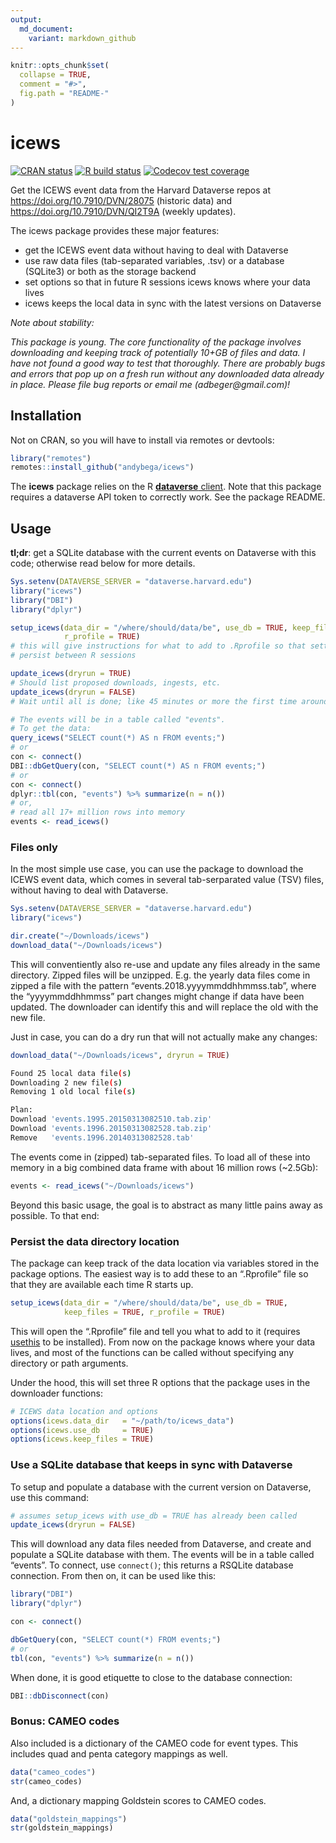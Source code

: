 ```yaml
---
output:
  md_document:
    variant: markdown_github
---
```


<!-- README.md is generated from README.Rmd. Please edit that file -->

```r
knitr::opts_chunk$set(
  collapse = TRUE,
  comment = "#>",
  fig.path = "README-"
)
```

# icews

[![CRAN status](https://www.r-pkg.org/badges/version/icews)](https://cran.r-project.org/package=icews)
[![R build status](https://github.com/andybega/icews/workflows/R-CMD-check/badge.svg)](https://github.com/andybega/icews/actions)
[![Codecov test coverage](https://codecov.io/gh/andybega/icews/branch/master/graph/badge.svg)](https://codecov.io/gh/andybega/icews?branch=master)

Get the ICEWS event data from the Harvard Dataverse repos at [https://doi.org/10.7910/DVN/28075](https://dataverse.harvard.edu/dataset.xhtml?persistentId=doi:10.7910/DVN/28075) (historic data) and [https://doi.org/10.7910/DVN/QI2T9A](https://dataverse.harvard.edu/dataset.xhtml?persistentId=doi:10.7910/DVN/QI2T9A) (weekly updates).

The icews package provides these major features:

- get the ICEWS event data without having to deal with Dataverse
- use raw data files (tab-separated variables, .tsv) or a database (SQLite3) or both as the storage backend
- set options so that in future R sessions icews knows where your data lives
- icews keeps the local data in sync with the latest versions on Dataverse

*Note about stability:*

*This package is young. The core functionality of the package involves downloading and keeping track of potentially 10+GB of files and data. I have not found a good way to test that thoroughly. There are probably bugs and errors that pop up on a fresh run without any downloaded data already in place. Please file bug reports or email me (adbeger@gmail.com)!*

## Installation

Not on CRAN, so you will have to install via remotes or devtools:

```r
library("remotes")
remotes::install_github("andybega/icews")
```

The **icews** package relies on the R [**dataverse** client](https://github.com/IQSS/dataverse-client-r). Note that this package requires a dataverse API token to correctly work. See the package README. 

## Usage

**tl;dr**: get a SQLite database with the current events on Dataverse with this code; otherwise read below for more details. 

```r
Sys.setenv(DATAVERSE_SERVER = "dataverse.harvard.edu")
library("icews")
library("DBI")
library("dplyr")

setup_icews(data_dir = "/where/should/data/be", use_db = TRUE, keep_files = TRUE,
            r_profile = TRUE)
# this will give instructions for what to add to .Rprofile so that settings
# persist between R sessions

update_icews(dryrun = TRUE)
# Should list proposed downloads, ingests, etc.
update_icews(dryrun = FALSE)
# Wait until all is done; like 45 minutes or more the first time around

# The events will be in a table called "events". 
# To get the data:
query_icews("SELECT count(*) AS n FROM events;")
# or
con <- connect()
DBI::dbGetQuery(con, "SELECT count(*) AS n FROM events;")
# or
con <- connect()
dplyr::tbl(con, "events") %>% summarize(n = n())
# or, 
# read all 17+ million rows into memory
events <- read_icews()
```


### Files only

In the most simple use case, you can use the package to download the ICEWS event data, which comes in several tab-serparated value (TSV) files, without having to deal with Dataverse. 

```r
Sys.setenv(DATAVERSE_SERVER = "dataverse.harvard.edu")
library("icews")

dir.create("~/Downloads/icews")
download_data("~/Downloads/icews")
```

This will conventiently also re-use and update any files already in the same directory. Zipped files will be unzipped. E.g. the yearly data files come in zipped a file with the pattern "events.2018.yyyymmddhhmmss.tab", where the "yyyymmddhhmmss" part changes might change if data have been updated. The downloader can identify this and will replace the old with the new file. 

Just in case, you can do a dry run that will not actually make any changes:

```r
download_data("~/Downloads/icews", dryrun = TRUE)
```

```bash
Found 25 local data file(s)
Downloading 2 new file(s)
Removing 1 old local file(s)

Plan:
Download 'events.1995.20150313082510.tab.zip'
Download 'events.1996.20150313082528.tab.zip'
Remove   'events.1996.20140313082528.tab'
```

The events come in (zipped) tab-separated files. To load all of these into memory in a big combined data frame with about 16 million rows (~2.5Gb):

```r
events <- read_icews("~/Downloads/icews")
```

Beyond this basic usage, the goal is to abstract as many little pains away as possible. To that end: 

### Persist the data directory location

The package can keep track of the data location via variables stored in the package options. The easiest way is to add these to an ".Rprofile" file so that they are available each time R starts up.

```r
setup_icews(data_dir = "/where/should/data/be", use_db = TRUE, 
            keep_files = TRUE, r_profile = TRUE)
```

This will open the ".Rprofile" file and tell you what to add to it (requires [usethis](https://cran.r-project.org/package=usethis) to be installed). From now on the package knows where your data lives, and most of the functions can be called without specifying any directory or path arguments.  

Under the hood, this will set three R options that the package uses in the downloader functions:

```r
# ICEWS data location and options
options(icews.data_dir   = "~/path/to/icews_data")
options(icews.use_db     = TRUE)
options(icews.keep_files = TRUE)
```

### Use a SQLite database that keeps in sync with Dataverse

To setup and populate a database with the current version on Dataverse, use this command:

```r
# assumes setup_icews with use_db = TRUE has already been called
update_icews(dryrun = FALSE)
```

This will download any data files needed from Dataverse, and create and populate a SQLite database with them. The events will be in a table called "events". To connect, use `connect()`; this returns a RSQLite database connection. From then on, it can be used like this:

```r
library("DBI")
library("dplyr")

con <- connect()

dbGetQuery(con, "SELECT count(*) FROM events;")
# or
tbl(con, "events") %>% summarize(n = n())
```

When done, it is good etiquette to close to the database connection:

```r
DBI::dbDisconnect(con)
```

### Bonus: CAMEO codes

Also included is a dictionary of the CAMEO code for event types. This includes quad and penta category mappings as well. 

```r
data("cameo_codes")
str(cameo_codes)
```

And, a dictionary mapping Goldstein scores to CAMEO codes. 

```r
data("goldstein_mappings")
str(goldstein_mappings)
```

